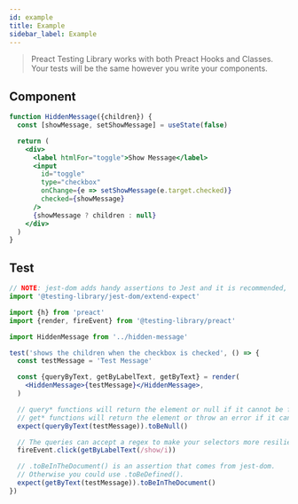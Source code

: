 ```yaml
---
id: example
title: Example
sidebar_label: Example
---
```


> Preact Testing Library works with both Preact Hooks and Classes. Your tests
> will be the same however you write your components.

## Component

```jsx
function HiddenMessage({children}) {
  const [showMessage, setShowMessage] = useState(false)

  return (
    <div>
      <label htmlFor="toggle">Show Message</label>
      <input
        id="toggle"
        type="checkbox"
        onChange={e => setShowMessage(e.target.checked)}
        checked={showMessage}
      />
      {showMessage ? children : null}
    </div>
  )
}
```

## Test

```jsx
// NOTE: jest-dom adds handy assertions to Jest and it is recommended, but not required.
import '@testing-library/jest-dom/extend-expect'

import {h} from 'preact'
import {render, fireEvent} from '@testing-library/preact'

import HiddenMessage from '../hidden-message'

test('shows the children when the checkbox is checked', () => {
  const testMessage = 'Test Message'

  const {queryByText, getByLabelText, getByText} = render(
    <HiddenMessage>{testMessage}</HiddenMessage>,
  )

  // query* functions will return the element or null if it cannot be found.
  // get* functions will return the element or throw an error if it cannot be found.
  expect(queryByText(testMessage)).toBeNull()

  // The queries can accept a regex to make your selectors more resilient to content tweaks and changes.
  fireEvent.click(getByLabelText(/show/i))

  // .toBeInTheDocument() is an assertion that comes from jest-dom.
  // Otherwise you could use .toBeDefined().
  expect(getByText(testMessage)).toBeInTheDocument()
})
```
